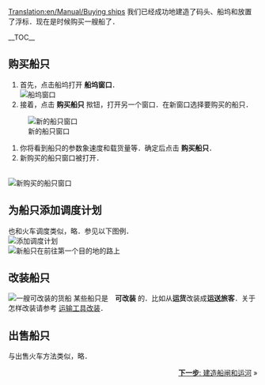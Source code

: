 [[Translation:en/Manual/Buying ships]]
{{zh/教程}}
我们已经成功地建造了码头、船坞和放置了浮标．现在是时候购买一艘船了．

__TOC__
==购买船只==
#首先，点击船坞打开 '''船坞窗口'''．<br/>[[File:en/Buying-ships-1.png|none|frame|船坞窗口]]
#接着，点击 '''购买船只''' 揿钮，打开另一个窗口．在新窗口选择要购买的船只．<br/>
[[File:en/Buying-ships-2.png|none|frame|新的船只窗口]]
#你将看到船只的参数象速度和载货量等．确定后点击 '''购买船只'''．
#新购买的船只窗口被打开．
<br/>[[File:en/Buying-ships-3.png|none|frame|新购买的船只窗口]]

==为船只添加调度计划==
也和火车调度类似，略．参见以下图例．<br/>
[[File:en/Buying-ships-orders.png|frame|none|添加调度计划]]
<br/>[[File:en/Buying-ships-4.png|none|frame|新船只在前往第一个目的地的路上]]

==改装船只==
[[File:en/Buying-ships-5.png|left|frame|一艘可改装的货船]]
某些船只是　'''可改装''' 的．比如从'''运货'''改装成'''运送旅客'''．关于怎样改装请参考 [[zh/Manual/教程/运输工具改装|运输工具改装]]．

{{en/-}}
==出售船只==
与出售火车方法类似，略．

<span style="float: right">[[zh/Manual/教程/建造船闸和运河|'''下一步''': 建造船闸和运河]] &raquo;</span>